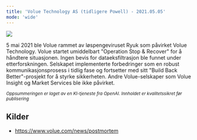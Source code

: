 ```yaml
---
title: 'Volue Technology AS (tidligere Powell) - 2021.05.05'
mode: 'wide'
---
```


<Frame>
<img src="/images/volue.png" />
</Frame>

5 mai 2021 ble Volue rammet av løspengeviruset Ryuk som påvirket Volue Technology. Volue startet umiddelbart "Operation Stop & Recover" for å håndtere situasjonen. Ingen bevis for dataeksfiltrasjon ble funnet under etterforskningen. Selskapet implementerte forbedringer som en robust kommunikasjonsprosess i tidlig fase og fortsetter med sitt "Build Back Better"-prosjekt for å styrke sikkerheten. Andre Volue-selskaper som Volue Insight og Market Services ble ikke påvirket.

<sup><i>Oppsummeringen er laget av en KI-tjeneste fra OpenAI. Innholdet er kvalitetssikret før publisering</i></sup>

## Kilder
- https://www.volue.com/news/postmortem
